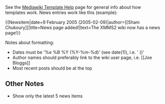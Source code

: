 See the [http://meta.wikimedia.org/wiki/Help:Template Mediawiki Template Help] page for general info about how templates work. News entries work like this (example):

<nowiki>
{{Newsitem|date=9 February 2005 (2005-02-09)|author=[[Sham Chukoury]]|title=News page added!|text=The XMMS2 wiki now has a news page!}}
</nowiki>

Notes about formatting:
* Dates must be '%e %B %Y (%Y-%m-%d)' (see date(1)), i.e. '<date> <month> <year> (<ISO8601-style date>)'
* Author names should preferably link to the wiki user page, i.e. <nowiki>[[Joe Bloggs]]</nowiki>
* Most recent posts should be at the top

== Other Notes ==
* Show only the latest 5 news items